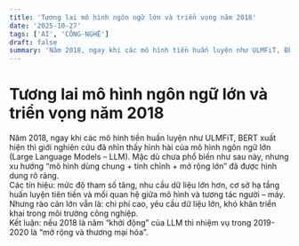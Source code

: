 ```yaml
---
title: 'Tương lai mô hình ngôn ngữ lớn và triển vọng năm 2018'
date: '2025-10-27'
tags: ['AI', 'CÔNG-NGHỆ']
draft: false
summary: 'Năm 2018, ngay khi các mô hình tiền huấn luyện như ULMFiT, BERT xuất hiện thì giới nghiên cứu đã nhì'
---
```


# Tương lai mô hình ngôn ngữ lớn và triển vọng năm 2018

Năm 2018, ngay khi các mô hình tiền huấn luyện như ULMFiT, BERT xuất hiện thì giới nghiên cứu đã nhìn thấy hình hài của mô hình ngôn ngữ lớn (Large Language Models – LLM). Mặc dù chưa phổ biến như sau này, nhưng xu hướng “mô hình dùng chung + tinh chỉnh + mở rộng lớn” đã được hình dung rõ ràng.  
Các tín hiệu: mức độ tham số tăng, nhu cầu dữ liệu lớn hơn, cơ sở hạ tầng huấn luyện tiên tiến và mối quan hệ giữa mô hình và tương tác người – máy.  
Nhưng rào cản lớn vẫn là: chi phí cao, yêu cầu dữ liệu lớn, khó khăn triển khai trong môi trường công nghiệp.  
Kết luận: nếu 2018 là năm “khởi động” của LLM thì nhiệm vụ trong 2019-2020 là “mở rộng và thương mại hóa”.